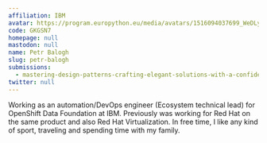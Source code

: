 ```yaml
---
affiliation: IBM
avatar: https://program.europython.eu/media/avatars/1516094037699_WeDLyX9.jpeg
code: GKGSN7
homepage: null
mastodon: null
name: Petr Balogh
slug: petr-balogh
submissions:
  - mastering-design-patterns-crafting-elegant-solutions-with-a-confidence
twitter: null
---
```


Working as an automation/DevOps engineer (Ecosystem technical lead) for
OpenShift Data Foundation at IBM. Previously was working for Red Hat on the same
product and also Red Hat Virtualization. In free time, I like any kind of sport,
traveling and spending time with my family.
